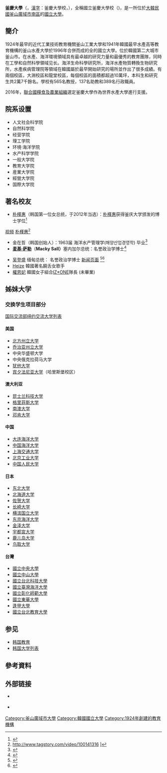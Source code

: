 {{Infobox University
|名称 = 國立釜慶大學校<br>국립부경대학교
|image= Pkny.JPG
|established = 1924<ref>{{Cite web |url=http://www.pknu.ac.kr/jsp_eng/intro_c_01.jsp |title=存档副本 |accessdate=2013-06-15 |archive-date=2013-07-08 |archive-url=https://web.archive.org/web/20130708035246/http://www.pknu.ac.kr/jsp_eng/intro_c_01.jsp |dead-url=no }}</ref>
|类型 = 國立
|校长 = Kim Young-Seup博士
|城市 = [[釜山|釜山]]
|国家 = {{KOR}}
|students = 27,954名（大學部25,341名，研究所2,613名）
|Internatioanl Students = 约800名
|校區 = 2校區（大淵校區、龍塘校區）
|官方网站 = http://www.pknu.ac.kr/index.do
}}
{{韓国の事物|
|title=國立釜慶大学校
|alphabet-type=[[英語|英語]]
|rr=Gungnip Bugyeong Daehakgyo
|mr=Kungnip Pugyŏng Taehakkyo
|hangul=국립부경대학교
|hanja=-{國立釜慶大學校}-
|katakana=プギョンデハッキョ
|hiragana=ふけいだいがっこう
}}

'''釜慶大學'''（{{lang-ko|부경대학교}}，[[朝鮮漢字|漢字]]：釜慶大學校，{{lang-en|Pukyong National University}}），全稱國立釜慶大學校（{{lang|ko|국립부경대학교}})，是一所位於[[大韓民國|大韓民國]][[釜山廣域市|釜山廣域市]][[南區_(釜山)|南區]]的[[國立大學|國立大學]]。

==簡介==
1924年最早的近代工業技術教育機關釜山工業大學和1941年韓國最早水產高等教育機構的釜山水產大學於1996年合併而成的全的國立大學。位於韓國第二大城市釜山市。在水產、海洋環境領域具有最卓越的研究力量和最優秀的教育團隊，同時在工學和自然科學領域见长。海洋生命科學研究所，海洋水產物質轉換生物研究所，水產疾病管理院等領域在韓國屬於最早開始研究的場所並作出了很多成績。有兩個校區，大淵校區和龍堂校區，每個校區的面積都超過10萬坪，本科生和研究生共2萬7千餘名。學校有565名教授，137名助教和389名行政職員。

2016年，[[聯合國|聯合國]][[聯合國糧食及農業組織|糧食及農業組織]]選定釜慶大學作為世界水產大學進行支援。

== 院系设置 ==
*人文社会科学院
*自然科学院   
*经营学院  
*理工学院  
*环境·海洋学院  
*水产科学学院
*一般大学院
*教育大学院
*産業大学院
*經營大学院
*国際大学院

== 著名校友 ==
*[[朴槿惠|朴槿惠]]（韩国第一位女总统，于2012年当选）：[[朴槿惠|朴槿惠]]获得釜庆大学颁发的博士学位<ref>{{Cite web |url=http://www.pknu.ac.kr/usrBoardActn.do?p_cmd=view&p_b_idx=241397&p_bm_idx=3&p_boardcode=PK10000003 |title=釜慶大學博士學位颁发仪式 |accessdate=2013-05-20 |archive-date=2013-12-19 |archive-url=https://web.archive.org/web/20131219174204/http://www.pknu.ac.kr/usrBoardActn.do?p_cmd=view&p_b_idx=241397&p_bm_idx=3&p_boardcode=PK10000003 |dead-url=no }}</ref>
[https://web.archive.org/web/20160414052648/http://www.tagstory.com/video/100141316 视频] [[朴槿惠|朴槿惠]]<ref>http://www.tagstory.com/video/100141316 {{Wayback|url=http://www.tagstory.com/video/100141316 |date=20160414052648 }}]</ref>
*金在哲（韩国{{link-ko|东远财阀|동원그룹}}创始人）：1963届 海洋水产管理学(해양산업경영학) 毕业<ref>{{Cite web|url=http://www.kimjaechul.com/kor/content/21010102/H|title=|accessdate=|author=|date=|publisher=|archive-date=2017-07-06|archive-url=https://web.archive.org/web/20170706015430/http://www.kimjaechul.com/kor/content/21010102/H|dead-url=no}}</ref>
*'''[[麦基·萨勒|麦基·萨勒]]'''（'''Macky Sall）'''塞内加尔总统：名誉政治学博士<ref>{{Cite news|url=http://news.naver.com/main/read.nhn?mode=LPOD&mid=tvh&oid=052&aid=0000690402|title=|last=|first=|date=|work=|accessdate=|archive-date=2019-07-01|archive-url=https://web.archive.org/web/20190701105803/https://news.naver.com/main/read.nhn?mode=LPOD&mid=tvh&oid=052&aid=0000690402|dead-url=no}}</ref>

*[[吴登盛|吴登盛]] 缅甸总统： 名誉政治学博士 [http://www.iusm.co.kr/news/articleView.html?idxno=569217 新闻页面] {{Wayback|url=http://www.iusm.co.kr/news/articleView.html?idxno=569217 |date=20160915072121 }}<ref>{{Cite news|url=http://www.newsis.com/ar_detail/view.html?ar_id=NISX20141211_0013351797|title=|last=|first=|date=|work=|accessdate=|archive-date=2016-04-08|archive-url=https://web.archive.org/web/20160408092853/http://www.newsis.com/ar_detail/view.html?ar_id=NISX20141211_0013351797|dead-url=no}}</ref><ref>{{Cite news|url=http://news.naver.com/main/read.nhn?mode=LPOD&mid=tvh&oid=052&aid=0000621504|title=|last=|first=|date=|work=|accessdate=|archive-date=2019-07-01|archive-url=https://web.archive.org/web/20190701105803/https://news.naver.com/main/read.nhn?mode=LPOD&mid=tvh&oid=052&aid=0000621504|dead-url=no}}</ref>
*[[Heize|Heize]] 韓國著名饒舌女歌手
*[[權恩妃|權恩妃]] 韓國女子組合[[IZ*ONE|IZ*ONE]]隊長 (未畢業)

== 姊妹大学 ==
=== 交换学生项目部分 ===
[https://web.archive.org/web/20130515154044/http://oir.pknu.ac.kr/ 国际交流部缔约交流大学列表]
==== 美国 ====
*[http://en.wikipedia.org/wiki/Northern_State_University 北方州立大学] {{Wayback|url=http://en.wikipedia.org/wiki/Northern_State_University |date=20130425060929 }}
*[[乔治亚州立大学|乔治亚州立大学]]
*中央华盛顿大学
*中央俄克拉荷马大学
*[[犹他大学|犹他大学]]
*[[宾夕法尼亚大学|宾夕法尼亚大学]]（哈里斯堡校区）
==== 澳大利亚 ====
*[[昆士兰科技大学|昆士兰科技大学]]
*[[格里菲斯大学|格里菲斯大学]]
*[[南澳大学|南澳大学]]
*[[邓肯大学|邓肯大学]]
==== 中国 ====
*[[大连海洋大学|大连海洋大学]]
*[[中国海洋大学|中国海洋大学]]
*[[上海交通大学|上海交通大学]]
*[[北京工业大学|北京工业大学]]
*[[中国人民大学|中国人民大学]]
==== 日本 ====
*[[日本东北大学|东北大学]]
*[[北海道大学|北海道大学]]
*[[佐贺大学|佐贺大学]]
*[[长崎大学|长崎大学]]
*[[横滨国立大学|横滨国立大学]]
*[[东京海洋大学|东京海洋大学]]
*[[金泽大学|金泽大学]]
*[[宇都宮大学|宇都宮大学]]
*[[鹿儿岛大学|鹿儿岛大学]]
*[[鸟取大学|鸟取大学]]
==== 台灣 ====
*[[國立中央大學|國立中央大學]]
*[[國立中山大學|國立中山大學]]
*[[國立台北科技大學|國立台北科技大學]]
*[[國立臺灣海洋大學|國立臺灣海洋大學]]
*[[國立彰化師範大學|國立彰化師範大學]]
*[[國立東華大學|國立東華大學]]
*[[逢甲大學|逢甲大學]]
*[[國立台北教育大學|國立台北教育大學]]

== 参见 ==
*[[韩国教育|韩国教育]]
*[[韩国大学列表|韩国大学列表]]

== 參考資料 ==
{{reflist}}

== 外部链接 ==
*{{en}} {{official website|www.pknu.ac.kr/usrEngIndex.do}}
*{{ko}} {{official website|www.pknu.ac.kr/index.do}}

{{Port-City University League}}

[[Category:釜山廣域市大學|Category:釜山廣域市大學]]
[[Category:韓國國立大學|Category:韓國國立大學]]
[[Category:1924年創建的教育機構|Category:1924年創建的教育機構]]